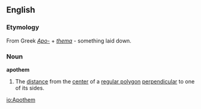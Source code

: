 ==English==

===Etymology===
From Greek ''[[Apo-]]'' + ''[[thema]]'' - something laid down.

===Noun===
'''apothem'''
#The [[distance]] from the [[center]] of a [[regular polygon]] [[perpendicular]] to one of its sides.

[[io:Apothem]]